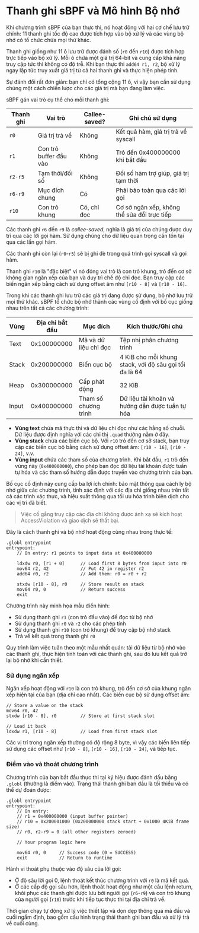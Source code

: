 
# Thanh ghi sBPF và Mô hình Bộ nhớ

Khi chương trình sBPF của bạn thực thi, nó hoạt động với hai cơ chế lưu trữ chính: 11 thanh ghi tốc độ cao được tích hợp vào bộ xử lý và các vùng bộ nhớ có tổ chức chứa mọi thứ khác.

<ArticleSection name="Registers" id="registers" level="h2" />

Thanh ghi giống như 11 ô lưu trữ được đánh số (`r0` đến `r10`) được tích hợp trực tiếp vào bộ xử lý. Mỗi ô chứa một giá trị 64-bit và cung cấp khả năng truy cập tức thì không có độ trễ. Khi bạn thực thi `add64 r1, r2`, bộ xử lý ngay lập tức truy xuất giá trị từ cả hai thanh ghi và thực hiện phép tính.

Sự đánh đổi rất đơn giản: bạn chỉ có tổng cộng 11 ô, vì vậy bạn cần sử dụng chúng một cách chiến lược cho các giá trị mà bạn đang làm việc.

sBPF gán vai trò cụ thể cho mỗi thanh ghi:

| Thanh ghi | Vai trò                | Callee-saved?  | Ghi chú sử dụng                             |
|----------|----------------------|----------------|---------------------------------------------|
| `r0`     | Giá trị trả về        | Không          | Kết quả hàm, giá trị trả về syscall        |
| `r1`     | Con trỏ buffer đầu vào | Không          | Trỏ đến 0x400000000 khi bắt đầu             |
| `r2-r5`  | Tạm thời/đối số       | Không          | Đối số hàm trợ giúp, giá trị tạm thời      |
| `r6-r9`  | Mục đích chung         | Có             | Phải bảo toàn qua các lời gọi               |
| `r10`    | Con trỏ khung          | Có, chỉ đọc    | Cơ sở ngăn xếp, không thể sửa đổi trực tiếp |

Các thanh ghi `r6` đến `r9` là _callee-saved_, nghĩa là giá trị của chúng được duy trì qua các lời gọi hàm. Sử dụng chúng cho dữ liệu quan trọng cần tồn tại qua các lần gọi hàm.

Các thanh ghi còn lại (`r0`-`r5`) sẽ bị ghi đè trong quá trình gọi syscall và gọi hàm.

Thanh ghi `r10` là "đặc biệt" vì nó đóng vai trò là con trỏ khung, trỏ đến cơ sở không gian ngăn xếp của bạn và duy trì chế độ chỉ đọc. Bạn truy cập các biến ngăn xếp bằng cách sử dụng offset âm như `[r10 - 8]` và `[r10 - 16]`.

<ArticleSection name="Bộ nhớ" id="memory" level="h2" />

Trong khi các thanh ghi lưu trữ các giá trị đang được sử dụng, bộ nhớ lưu trữ mọi thứ khác. sBPF tổ chức bộ nhớ thành các vùng cố định với bố cục giống nhau trên tất cả các chương trình:

| Vùng   | Địa chỉ bắt đầu | Mục đích                | Kích thước/Ghi chú                                     |
|--------|-----------------|-------------------------|--------------------------------------------------------|
| Text   | 0x100000000     | Mã và dữ liệu chỉ đọc   | Tệp nhị phân chương trình                              |
| Stack  | 0x200000000     | Biến cục bộ             | 4 KiB cho mỗi khung stack, với độ sâu gọi tối đa là 64 |
| Heap   | 0x300000000     | Cấp phát động           | 32 KiB                                                 |
| Input  | 0x400000000     | Tham số chương trình    | Dữ liệu tài khoản và hướng dẫn được tuần tự hóa       |

- **Vùng text** chứa mã thực thi và dữ liệu chỉ đọc như các hằng số chuỗi. Dữ liệu được định nghĩa với các chỉ thị `.quad` thường nằm ở đây.
- **Vùng stack** chứa các biến cục bộ. Với `r10` trỏ đến cơ sở stack, bạn truy cập các biến cục bộ bằng cách sử dụng offset âm: `[r10 - 16]`, `[r10 - 24]`, v.v.
- **Vùng input** chứa các tham số của chương trình. Khi bắt đầu, `r1` trỏ đến vùng này (`0x400000000`), cho phép bạn đọc dữ liệu tài khoản được tuần tự hóa và các tham số hướng dẫn được truyền vào chương trình của bạn.

Bố cục cố định này cung cấp ba lợi ích chính: bảo mật thông qua cách ly bộ nhớ giữa các chương trình, tính xác định với các địa chỉ giống nhau trên tất cả các trình xác thực, và hiệu suất thông qua tối ưu hóa trình biên dịch cho các vị trí đã biết.

> Việc cố gắng truy cập các địa chỉ không được ánh xạ sẽ kích hoạt AccessViolation và giao dịch sẽ thất bại.

<ArticleSection name="Sử dụng thanh ghi và bộ nhớ" id="using-registers-and-memory" level="h2" />

Đây là cách thanh ghi và bộ nhớ hoạt động cùng nhau trong thực tế:

```sbpf
.globl entrypoint
entrypoint:
    // On entry: r1 points to input data at 0x400000000
    
    ldxdw r0, [r1 + 0]      // Load first 8 bytes from input into r0
    mov64 r2, 42            // Put 42 in register r2
    add64 r0, r2            // Add them: r0 = r0 + r2
    
    stxdw [r10 - 8], r0     // Store result on stack
    mov64 r0, 0             // Return success
    exit
```

Chương trình này minh họa mẫu điển hình:
- Sử dụng thanh ghi `r1` (con trỏ đầu vào) để đọc từ bộ nhớ
- Sử dụng thanh ghi `r0` và `r2` cho các phép tính
- Sử dụng thanh ghi `r10` (con trỏ khung) để truy cập bộ nhớ stack
- Trả về kết quả trong thanh ghi `r0`

Quy trình làm việc tuân theo một mẫu nhất quán: tải dữ liệu từ bộ nhớ vào các thanh ghi, thực hiện tính toán với các thanh ghi, sau đó lưu kết quả trở lại bộ nhớ khi cần thiết.

### Sử dụng ngăn xếp

Ngăn xếp hoạt động với `r10` là con trỏ khung, trỏ đến cơ sở của khung ngăn xếp hiện tại của bạn (địa chỉ cao nhất). Các biến cục bộ sử dụng offset âm:

```sbpf
// Store a value on the stack
mov64 r0, 42
stxdw [r10 - 8], r0         // Store at first stack slot

// Load it back
ldxdw r1, [r10 - 8]         // Load from first stack slot
```

Các vị trí trong ngăn xếp thường có độ rộng 8 byte, vì vậy các biến liên tiếp sử dụng các offset như `[r10 - 8]`, `[r10 - 16]`, `[r10 - 24]`, và tiếp tục.

### Điểm vào và thoát chương trình

Chương trình của bạn bắt đầu thực thi tại ký hiệu được đánh dấu bằng `.globl` (thường là điểm vào). Trạng thái thanh ghi ban đầu là tối thiểu và có thể dự đoán được:

```sbpf
.globl entrypoint
entrypoint:
    // On entry:
    // r1 = 0x400000000 (input buffer pointer)
    // r10 = 0x200001000 (0x200000000 stack start + 0x1000 4KiB frame size)
    // r0, r2-r9 = 0 (all other registers zeroed)

    // Your program logic here

    mov64 r0, 0     // Success code (0 = SUCCESS)
    exit            // Return to runtime
```

Hành vi thoát phụ thuộc vào độ sâu của lời gọi:
- Ở độ sâu lời gọi 0, lệnh thoát kết thúc chương trình với `r0` là mã kết quả. 
- Ở các cấp độ gọi sâu hơn, lệnh thoát hoạt động như một câu lệnh return, khôi phục các thanh ghi được lưu bởi người gọi (`r6`-`r9`) và con trỏ khung của người gọi (`r10`) trước khi tiếp tục thực thi tại địa chỉ trả về.

Thời gian chạy tự động xử lý việc thiết lập và dọn dẹp thông qua mã đầu và cuối ngầm định, bao gồm cấu hình trạng thái thanh ghi ban đầu và xử lý trả về cuối cùng.
